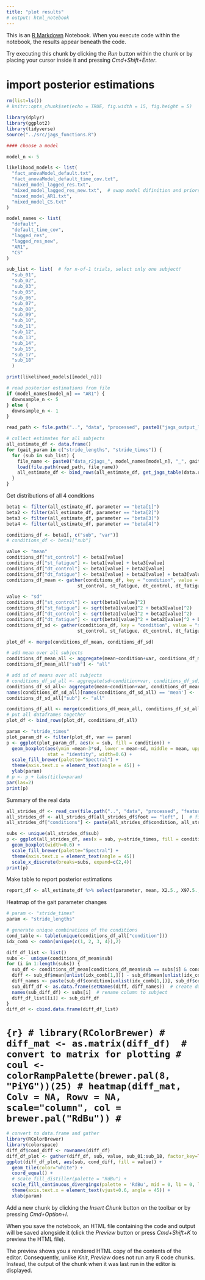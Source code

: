 ---
title: "plot results"
# output: html_notebook
---

This is an [R Markdown](http://rmarkdown.rstudio.com) Notebook. When you execute code within the notebook, the results appear beneath the code. 

Try executing this chunk by clicking the *Run* button within the chunk or by placing your cursor inside it and pressing *Cmd+Shift+Enter*. 

# import posterior estimations
```{r} 
rm(list=ls())
# knitr::opts_chunk$set(echo = TRUE, fig.width = 15, fig.height = 5)

library(dplyr) 
library(ggplot2)
library(tidyverse)
source("../src/jags_functions.R")

#### choose a model

model_n <- 5

likelihood_models <- list(
  "fact_anovaModel_default.txt",
  "fact_anovaModel_default_time_cov.txt",
  "mixed_model_lagged_res.txt",
  "mixed_model_lagged_res_new.txt",  # swap model difinition and priors
  "mixed_model_AR1.txt",
  "mixed_model_CS.txt"
)

model_names <- list(
  "default",
  "default_time_cov",
  "lagged_res",
  "lagged_res_new",
  "AR1",
  "CS"
)

sub_list <- list(  # for n-of-1 trials, select only one subject!
  "sub_01",
  "sub_02",
  "sub_03",
  "sub_05",
  "sub_06",
  "sub_07",
  "sub_08",
  "sub_09",
  "sub_10",
  "sub_11",
  "sub_12",
  "sub_13",
  "sub_14",
  "sub_15",
  "sub_17",
  "sub_18"
  )

print(likelihood_models[[model_n]])

# read posterior estimations from file
if (model_names[model_n] == "AR1") {
  downsample_n <- 5
} else {
  downsample_n <- 1
}

read_path <- file.path("..", "data", "processed", paste0("jags_output_left_foot_downsample_", downsample_n))

# collect estimates for all subjects
all_estimate_df <- data.frame()
for (gait_param in c("stride_lengths", "stride_times")) {
  for (sub in sub_list) {
    file_name <- paste0("data_r2jags_", model_names[model_n], "_", gait_param, "_", sub, ".RData")
    load(file.path(read_path, file_name))
    all_estimate_df <- bind_rows(all_estimate_df, get_jags_table(data.r2jags, sub, gait_param))
  }
}


```

Get distributions of all 4 conditions
```{r}
beta1 <- filter(all_estimate_df, parameter == "beta[1]")
beta2 <- filter(all_estimate_df, parameter == "beta[2]")
beta3 <- filter(all_estimate_df, parameter == "beta[3]")
beta4 <- filter(all_estimate_df, parameter == "beta[4]")

conditions_df <- beta1[, c("sub", "var")]
# conditions_df <- beta1["sub"]

value <- "mean"
conditions_df["st_control"] <- beta1[value]
conditions_df["st_fatigue"] <- beta1[value] + beta3[value]
conditions_df["dt_control"] <- beta1[value] + beta2[value]
conditions_df["dt_fatigue"] <- beta1[value] + beta2[value] + beta3[value] + beta4[value]
conditions_df_mean <- gather(conditions_df, key = "condition", value = "mean",
                          st_control, st_fatigue, dt_control, dt_fatigue)

value <- "sd"
conditions_df["st_control"] <- sqrt(beta1[value]^2)
conditions_df["st_fatigue"] <- sqrt(beta1[value]^2 + beta3[value]^2)
conditions_df["dt_control"] <- sqrt(beta1[value]^2 + beta2[value]^2)
conditions_df["dt_fatigue"] <- sqrt(beta1[value]^2 + beta2[value]^2 + beta3[value]^2 + beta4[value]^2)
conditions_df_sd <- gather(conditions_df, key = "condition", value = "sd",
                          st_control, st_fatigue, dt_control, dt_fatigue)

plot_df <- merge(conditions_df_mean, conditions_df_sd)

# add mean over all subjects
conditions_df_mean_all <- aggregate(mean~condition+var, conditions_df_mean, mean)
conditions_df_mean_all["sub"] <- "all"

# add sd of means over all subjects
# conditions_df_sd_all <- aggregate(sd~condition+var, conditions_df_sd, function(x) sqrt(sum(x^2)))  # aggregate SD
conditions_df_sd_all<- aggregate(mean~condition+var, conditions_df_mean, sd)  # SD of means
names(conditions_df_sd_all)[names(conditions_df_sd_all) == 'mean'] <- 'sd'
conditions_df_sd_all["sub"] <- "all"

conditions_df_all <- merge(conditions_df_mean_all, conditions_df_sd_all)
# put all dataframes together
plot_df <- bind_rows(plot_df, conditions_df_all)

```

```{r, fig.width = 8, fig.height = 3}
param <- "stride_times"
plot_param_df <- filter(plot_df, var == param)
p <- ggplot(plot_param_df, aes(x = sub, fill = condition)) +
  geom_boxplot(aes(ymin =mean-3*sd, lower = mean-sd, middle = mean, upper = mean+sd, ymax = mean+3*sd),
               stat = "identity", width=0.6) +
  scale_fill_brewer(palette="Spectral") +
  theme(axis.text.x = element_text(angle = 45)) +
  ylab(param)
# p <- p + labs(title=param)
par(las=2)
print(p)
```

Summary of the real data
```{r, fig.width = 8, fig.height = 3}
all_strides_df <- read_csv(file.path("..", "data", "processed", "features", "df_all.csv"), show_col_types = FALSE)
all_strides_df <- all_strides_df[all_strides_df$foot == "left", ]  # filter left foot to match the data used for JAGS models
all_strides_df["conditions"] <- paste(all_strides_df$condition, all_strides_df$fatigue, sep="-")

subs <- unique(all_strides_df$sub)
p <- ggplot(all_strides_df, aes(x = sub, y=stride_times, fill = conditions)) +
  geom_boxplot(width=0.6) +
  scale_fill_brewer(palette="Spectral") +
  theme(axis.text.x = element_text(angle = 45))
  scale_x_discrete(breaks=subs, expand=c(2,4))
print(p)

```

Make table to report posterior estimations
```{r}
report_df <- all_estimate_df %>% select(parameter, mean, X2.5., X97.5., sub, var)

```


Heatmap of the gait parameter changes
```{r}
# param <- "stride_times"  
param <- "stride_lengths"  

# generate unique combinations of the conditions
cond_table <- table(unique(conditions_df_all["condition"]))
idx_comb <- combn(unique(c(1, 2, 3, 4)),2)

diff_df_list <- list()
subs <-  unique(conditions_df_mean$sub)
for (i in 1:length(subs)) {
  sub_df <- conditions_df_mean[conditions_df_mean$sub == subs[i] & conditions_df_mean$var == param, ]
  diff <- sub_df$mean[unlist(idx_comb[1,])] - sub_df$mean[unlist(idx_comb[2,])]
  diff_names <- paste(sub_df$condition[unlist(idx_comb[1,])], sub_df$condition[unlist(idx_comb[2,])], sep=" - ")
  sub_diff_df <- as.data.frame(setNames(diff, diff_names))  # create dataframe for this subject
  names(sub_diff_df) <- subs[i]  # rename column to subject
  diff_df_list[[i]] <- sub_diff_df
}
diff_df <- cbind.data.frame(diff_df_list)

```

# ```{r}
# library(RColorBrewer)
# diff_mat <- as.matrix(diff_df)  # convert to matrix for plotting
# coul <- colorRampPalette(brewer.pal(8, "PiYG"))(25)
# heatmap(diff_mat, Colv = NA, Rowv = NA, scale="column", col = brewer.pal("RdBu"))
# ```


```{r}
# convert to data.frame and gather
library(RColorBrewer)
library(colorspace)
diff_df$cond_diff <- rownames(diff_df)
diff_df_plot <- gather(diff_df, sub, value, sub_01:sub_18, factor_key=TRUE)
ggplot(diff_df_plot, aes(sub, cond_diff, fill = value)) + 
  geom_tile(color="white") +
  coord_equal() +
  # scale_fill_distiller(palette = "RdBu") +
  scale_fill_continuous_divergingx(palette = 'RdBu', mid = 0, l1 = 0, l3 = 0, p3 = 0.8, p4 = 0.6) +
  theme(axis.text.x = element_text(vjust=0.6, angle = 45)) + 
  xlab(param)

```




Add a new chunk by clicking the *Insert Chunk* button on the toolbar or by pressing *Cmd+Option+I*.

When you save the notebook, an HTML file containing the code and output will be saved alongside it (click the *Preview* button or press *Cmd+Shift+K* to preview the HTML file). 

The preview shows you a rendered HTML copy of the contents of the editor. Consequently, unlike *Knit*, *Preview* does not run any R code chunks. Instead, the output of the chunk when it was last run in the editor is displayed.

